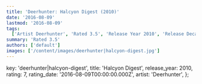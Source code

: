 ```yaml
---
title: 'Deerhunter: Halcyon Digest (2010)'
date: '2016-08-09'
lastmod: '2016-08-09'
tags:
  ['Artist Deerhunter', 'Rated 3.5', 'Release Year 2010', 'Release Decade 2010']
summary: 'Rated 3.5'
authors: ['default']
images: ['/content/images/deerhunter|halcyon-digest.jpg']
---
```


  key: 'deerhunter|halcyon-digest',
  title: 'Halcyon Digest',
  release_year: 2010,
  rating: 7,
  rating_date: '2016-08-09T00:00:00.000Z',
  artist: 'Deerhunter',
};

<MusicRating data={data} />
